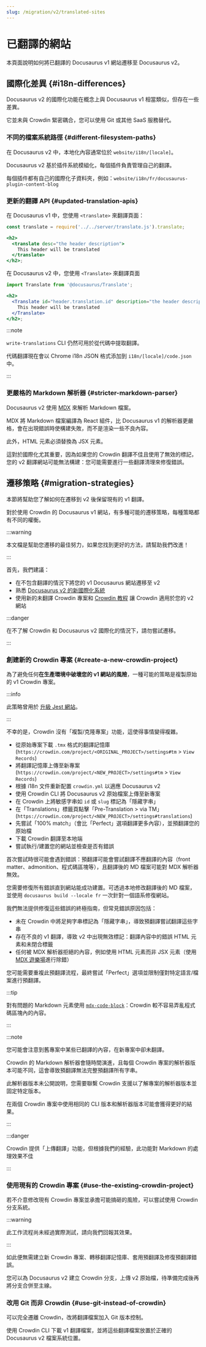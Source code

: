 ```yaml
---
slug: /migration/v2/translated-sites
---
```


# 已翻譯的網站

本頁面說明如何將已翻譯的 Docusaurus v1 網站遷移至 Docusaurus v2。

## 國際化差異 {#i18n-differences}

Docusaurus v2 的國際化功能在概念上與 Docusaurus v1 相當類似，但存在一些差異。

它並未與 Crowdin 緊密耦合，您可以使用 Git 或其他 SaaS 服務替代。

### 不同的檔案系統路徑 {#different-filesystem-paths}

在 Docusaurus v2 中，本地化內容通常位於 `website/i18n/[locale]`。

Docusaurus v2 基於插件系統模組化，每個插件負責管理自己的翻譯。

每個插件都有自己的國際化子資料夾，例如：`website/i18n/fr/docusaurus-plugin-content-blog`

### 更新的翻譯 API {#updated-translation-apis}

在 Docusaurus v1 中，您使用 `<translate>` 來翻譯頁面：

```jsx
const translate = require('../../server/translate.js').translate;

<h2>
  <translate desc="the header description">
    This header will be translated
  </translate>
</h2>;
```

在 Docusaurus v2 中，您使用 `<Translate>` 來翻譯頁面

```jsx
import Translate from '@docusaurus/Translate';

<h2>
  <Translate id="header.translation.id" description="the header description">
    This header will be translated
  </Translate>
</h2>;
```

:::note

`write-translations` CLI 仍然可用於從代碼中提取翻譯。

代碼翻譯現在會以 Chrome i18n JSON 格式添加到 `i18n/[locale]/code.json` 中。

:::

### 更嚴格的 Markdown 解析器 {#stricter-markdown-parser}

Docusaurus v2 使用 [MDX](https://mdxjs.com/) 來解析 Markdown 檔案。

MDX 將 Markdown 檔案編譯為 React 組件，比 Docusaurus v1 的解析器更嚴格，會在出現錯誤時使構建失敗，而不是渲染一些不良內容。

此外，HTML 元素必須替換為 JSX 元素。

這對於國際化尤其重要，因為如果您的 Crowdin 翻譯不佳且使用了無效的標記，您的 v2 翻譯網站可能無法構建：您可能需要進行一些翻譯清理來修復錯誤。

## 遷移策略 {#migration-strategies}

本節將幫助您了解如何在遷移到 v2 後保留現有的 v1 翻譯。

對於使用 Crowdin 的 Docusaurus v1 網站，有多種可能的遷移策略，每種策略都有不同的權衡。

:::warning

本文檔是幫助您遷移的最佳努力，如果您找到更好的方法，請幫助我們改進！

:::

首先，我們建議：

- 在不包含翻譯的情況下將您的 v1 Docusaurus 網站遷移至 v2
- 熟悉 [Docusaurus v2 的新國際化系統](../../i18n/i18n-introduction.mdx)
- 使用新的未翻譯 Crowdin 專案和 [Crowdin 教程](../../i18n/i18n-crowdin.mdx) 讓 Crowdin 適用於您的 v2 網站

:::danger

在不了解 Crowdin 和 Docusaurus v2 國際化的情況下，請勿嘗試遷移。

:::

### 創建新的 Crowdin 專案 {#create-a-new-crowdin-project}

為了避免任何**在生產環境中破壞您的 v1 網站的風險**，一種可能的策略是複製原始的 v1 Crowdin 專案。

:::info

此策略曾用於 [升級 Jest 網站](https://jestjs.io/blog/2021/03/09/jest-website-upgrade)。

:::

不幸的是，Crowdin 沒有「複製/克隆專案」功能，這使得事情變得複雜。

- 從原始專案下載 `.tmx` 格式的翻譯記憶庫 (`https://crowdin.com/project/<ORIGINAL_PROJECT>/settings#tm` > `View Records`)
- 將翻譯記憶庫上傳至新專案 (`https://crowdin.com/project/<NEW_PROJECT>/settings#tm` > `View Records`)
- 根據 i18n 文件重新配置 `crowdin.yml` 以適應 Docusaurus v2
- 使用 Crowdin CLI 將 Docusaurus v2 原始檔案上傳至新專案
- 在 Crowdin 上將敏感字串如 `id` 或 `slug` 標記為「隱藏字串」
- 在「Translations」標籤頁點擊「Pre-Translation > via TM」(`https://crowdin.com/project/<NEW_PROJECT>/settings#translations`)
- 先嘗試「100% match」（會比「Perfect」選項翻譯更多內容），並預翻譯您的原始檔
- 下載 Crowdin 翻譯至本地端
- 嘗試執行/建置您的網站並檢查是否有錯誤

首次嘗試時很可能會遇到錯誤：預翻譯可能會嘗試翻譯不應翻譯的內容（front matter、admonition、程式碼區塊等），且翻譯後的 MD 檔案可能對 MDX 解析器無效。

您需要修復所有錯誤直到網站能成功建置。可透過本地修改翻譯後的 MD 檔案，並使用 `docusaurus build --locale fr` 一次針對一個語系修復網站。

我們無法提供修復這些錯誤的終極指南，但常見錯誤原因包括：

- 未在 Crowdin 中將足夠字串標記為「隱藏字串」，導致預翻譯嘗試翻譯這些字串
- 存在不良的 v1 翻譯，導致 v2 中出現無效標記：翻譯內容中的錯誤 HTML 元素和未閉合標籤
- 任何被 MDX 解析器拒絕的內容，例如使用 HTML 元素而非 JSX 元素（使用 [MDX 遊樂場](https://mdxjs.com/playground/)進行除錯）

您可能需要重複此預翻譯流程，最終嘗試「Perfect」選項並限制僅對特定語言/檔案進行預翻譯。

:::tip

對有問題的 Markdown 元素使用 [`mdx-code-block`](../../i18n/i18n-crowdin.mdx#mdx-solutions)：Crowdin 較不容易弄亂程式碼區塊內的內容。

:::

:::note

您可能會注意到舊專案中某些已翻譯的內容，在新專案中卻未翻譯。

Crowdin 的 Markdown 解析器會隨時間演進，且每個 Crowdin 專案的解析器版本可能不同，這會導致預翻譯無法完整預翻譯所有字串。

此解析器版本未公開說明，您需要聯繫 Crowdin 支援以了解專案的解析器版本並固定特定版本。

在兩個 Crowdin 專案中使用相同的 CLI 版本和解析器版本可能會獲得更好的結果。

:::

:::danger

Crowdin 提供「上傳翻譯」功能，但根據我們的經驗，此功能對 Markdown 的處理效果不佳

:::

### 使用現有的 Crowdin 專案 {#use-the-existing-crowdin-project}

若不介意修改現有 Crowdin 專案並承擔可能搞砸的風險，可以嘗試使用 Crowdin 分支系統。

:::warning

此工作流程尚未經過實際測試，請向我們回報其效果。

:::

如此便無需建立新 Crowdin 專案、轉移翻譯記憶庫、套用預翻譯及修復預翻譯錯誤。

您可以為 Docusaurus v2 建立 Crowdin 分支，上傳 v2 原始檔，待準備完成後再將分支合併至主線。

### 改用 Git 而非 Crowdin {#use-git-instead-of-crowdin}

可以完全遷離 Crowdin，改將翻譯檔案加入 Git 版本控制。

使用 Crowdin CLI 下載 v1 翻譯檔案，並將這些翻譯檔案放置於正確的 Docusaurus v2 檔案系統位置。